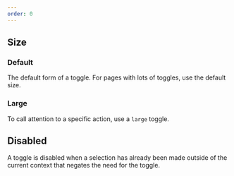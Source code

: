 ```yaml
---
order: 0
---
```



## Size

### Default

The default form of a toggle. For pages with lots of toggles, use the default size.

<Example Component={ToggleDefault} componentName="@atlaskit/toggle" />

### Large

To call attention to a specific action, use a `large` toggle.

<Example Component={ToggleLarge} componentName="@atlaskit/toggle" />

## Disabled

A toggle is disabled when a selection has already been made outside of the current context that negates the need for the toggle.

<Example Component={ToggleDisabled} componentName="@atlaskit/toggle" />
